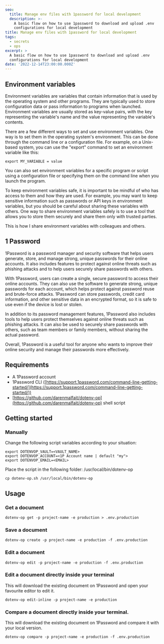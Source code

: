 ```yaml
---
seo:
  title: Manage env files with 1password for local development
  description: >-
    A basic flow on how to use 1password to download and upload .env
    configurations for local development
title: Manage env files with 1password for local development
tags:
  - secrets
  - ops
excerpt: >
  A basic flow on how to use 1password to download and upload .env
  configurations for local development
date: '2022-12-14T23:00:00.000Z'
---
```


## Environment variables

Environment variables are variables that contain information that is used by the operating system and other programs. They are typically used to store configuration data or pass information to programs when launched. Environment variables are usually stored as key-value pairs, with the key representing the variable's name and the value representing the variable's contents.

There are a few different ways to set and use environment variables. One way is to set them in the operating system's environment. This can be done through the command line or a configuration file. For example, on a Unix-based system, you can use the "export" command to set an environment variable like this:

```shell
export MY_VARIABLE = value
```

You can also set environment variables for a specific program or script using a configuration file or specifying them on the command line when you launch the program.

To keep environment variables safe, it is important to be mindful of who has access to them and how they are used. For example, you may want to keep sensitive information such as passwords or API keys in environment variables, but you should be careful about sharing these variables with others. One way to share environment variables safely is to use a tool that allows you to store them securely and share them only with trusted parties.&#x20;

This is how I share environment variables with colleagues and others.

## 1 Password

1Password is a password manager and security software that helps users generate, store, and manage strong, unique passwords for their online accounts. It also includes features to protect against online threats such as phishing attacks and to help users securely share passwords with others.

With 1Password, users can create a single, secure password to access their online accounts. They can also use the software to generate strong, unique passwords for each account, which helps protect against password reuse and brute-force attacks. 1Password can store passwords, credit card information, and other sensitive data in an encrypted format, so it is safe to use even if the device is lost or stolen.

In addition to its password management features, 1Password also includes tools to help users protect themselves against online threats such as phishing attacks. It can also be used to securely share passwords with others, such as team members or family members, without sharing the actual password.

Overall, 1Password is a useful tool for anyone who wants to improve their online security and manage their passwords more effectively.

## Requirements

* A 1Password account
* 1Password CLI ([https://support.1password.com/command-line-getting-started/](https://support.1password.com/command-line-getting-started/))
* [https://github.com/darenmalfait/dotenv-op](https://github.com/darenmalfait/dotenv-op) shell script

## Getting started

### Manually

Change the following script variables according to your situation:

```shell
export DOTENVOP_VAULT=<VAULT_NAME>
export DOTENVOP_ACCOUNT=<1P Account name | default "my">
export DOTENVOP_EMAIL=<EMAIL>
```

Place the script in the following folder: /usr/local/bin/dotenv-op

```shell
cp dotenv-op.sh /usr/local/bin/dotenv-op
```

## Usage

### Get a document

```shell
dotenv-op get -p project-name -e production > .env.production
```

### Save a document

```shell
dotenv-op create -p project-name -e production -f .env.production
```

### Edit a document

```shell
dotenv-op edit -p project-name -e production -f .env.production
```

### Edit a document directly inside your terminal

This will download the existing document on 1Password and open your favourite editor to edit it.

```shell
dotenv-op edit-inline -p project-name -e production
```

### Compare a document directly inside your terminal.

This will download the existing document on 1Password and compare it with your local version.

```shell
dotenv-op compare -p project-name -e production -f .env.production
```

